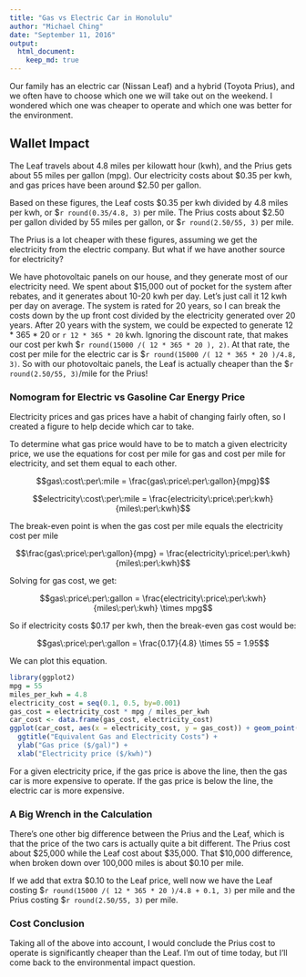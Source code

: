 ```yaml
---
title: "Gas vs Electric Car in Honolulu"
author: "Michael Ching"
date: "September 11, 2016"
output: 
  html_document:
    keep_md: true
---
```


Our family has an electric car (Nissan Leaf) and a hybrid (Toyota Prius), and we often have to choose which one we will take out on the weekend. I wondered which one was cheaper to operate and which one was better for the environment.

## Wallet Impact

The Leaf travels about 4.8 miles per kilowatt hour (kwh), and the Prius gets about 55 miles per gallon (mpg). Our electricity costs about $0.35 per kwh, and gas prices have been around $2.50 per gallon.

Based on these figures, the Leaf costs $0.35 per kwh divided by 4.8 miles per kwh, or $`r round(0.35/4.8, 3)` per mile. The Prius costs about $2.50 per gallon divided by 55 miles per gallon, or $`r round(2.50/55, 3)` per mile. 

The Prius is a lot cheaper with these figures, assuming we get the electricity from the electric company. But what if we have another source for electricity?

We have photovoltaic panels on our house, and they generate most of our electricity need. We spent about $15,000 out of pocket for the system after rebates, and it generates about 10-20 kwh per day. Let's just call it 12 kwh per day on average. The system is rated for 20 years, so I can break the costs down by the up front cost divided by the electricity generated over 20 years. After 20 years with the system, we could be expected to generate 12 * 365 * 20 or `r 12 * 365 * 20` kwh. Ignoring the discount rate, that makes our cost per kwh $`r round(15000 /( 12 * 365 * 20 ), 2)`. At that rate, the cost per mile for the electric car is $`r round(15000 /( 12 * 365 * 20 )/4.8, 3)`. So with our photovoltaic panels, the Leaf is actually cheaper than the $`r round(2.50/55, 3)`/mile for the Prius!

### Nomogram for Electric vs Gasoline Car Energy Price
Electricity prices and gas prices have a habit of changing fairly often, so I created a figure to help decide which car to take.

To determine what gas price would have to be to match a given electricity price, we use the equations for cost per mile for gas and cost per mile for electricity, and set them equal to each other.

$$gas\:cost\:per\:mile = \frac{gas\:price\:per\:gallon}{mpg}$$

$$electricity\:cost\:per\:mile = \frac{electricity\:price\:per\:kwh}{miles\:per\:kwh}$$

The break-even point is when the gas cost per mile equals the electricity cost per mile

$$\frac{gas\:price\:per\:gallon}{mpg} = \frac{electricity\:price\:per\:kwh}{miles\:per\:kwh}$$

Solving for gas cost, we get:

$$gas\:price\:per\:gallon = \frac{electricity\:price\:per\:kwh}{miles\:per\:kwh} \times mpg$$

So if electricity costs $0.17 per kwh, then the break-even gas cost would be:

$$gas\:price\:per\:gallon = \frac{0.17}{4.8} \times 55 = 1.95$$

We can plot this equation.

```r
library(ggplot2)
mpg = 55
miles_per_kwh = 4.8
electricity_cost = seq(0.1, 0.5, by=0.001)
gas_cost = electricity_cost * mpg / miles_per_kwh
car_cost <- data.frame(gas_cost, electricity_cost)
ggplot(car_cost, aes(x = electricity_cost, y = gas_cost)) + geom_point() + 
  ggtitle("Equivalent Gas and Electricity Costs") +
  ylab("Gas price ($/gal)") +
  xlab("Electricity price ($/kwh)")
```

For a given electricity price, if the gas price is above the line, then the gas car is more expensive to operate. If the gas price is below the line, the electric car is more expensive.

### A Big Wrench in the Calculation
There's one other big difference between the Prius and the Leaf, which is that the price of the two cars is actually quite a bit different. The Prius cost about $25,000 while the Leaf cost about $35,000. That $10,000 difference, when broken down over 100,000 miles is about $0.10 per mile. 

If we add that extra $0.10 to the Leaf price, well now we have the Leaf costing $`r round(15000 /( 12 * 365 * 20 )/4.8 + 0.1, 3)` per mile and the Prius costing $`r round(2.50/55, 3)` per mile.

### Cost Conclusion
Taking all of the above into account, I would conclude the Prius cost to operate is significantly cheaper than the Leaf. I'm out of time today, but I'll come back to the environmental impact question.
